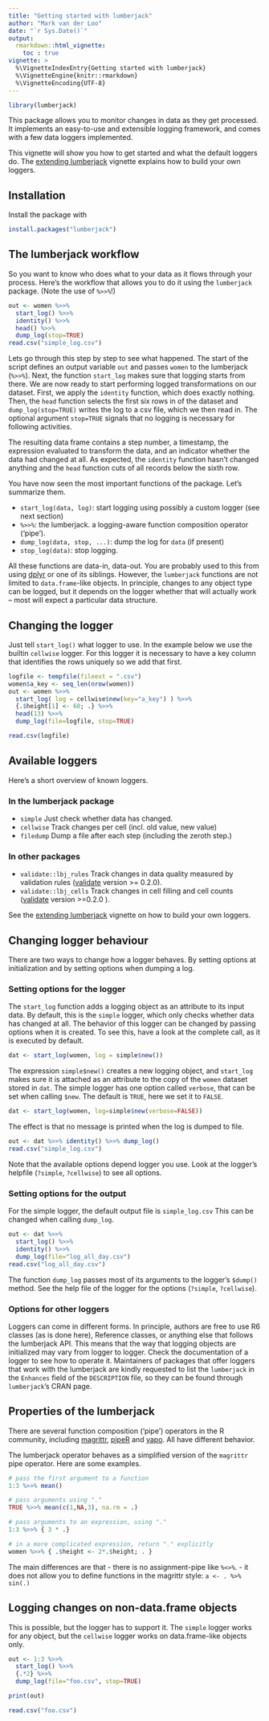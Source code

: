 ```yaml
---
title: "Getting started with lumberjack"
author: "Mark van der Loo"
date: "`r Sys.Date()`"
output: 
  rmarkdown::html_vignette:
    toc : true
vignette: >
  %\VignetteIndexEntry{Getting started with lumberjack}
  %\VignetteEngine{knitr::rmarkdown}
  %\VignetteEncoding{UTF-8}
---
```


```r
library(lumberjack)
```

This package allows you to monitor changes in data as they get processed. It
implements an easy-to-use and extensible logging framework, and comes with a few
data loggers implemented.

This vignette will show you how to get started and what the default loggers do. The [extending lumberjack](extending.html) vignette explains how to build your own loggers.



## Installation

Install the package with
```r
install.packages("lumberjack")
```

## The lumberjack workflow
So you want to know who does what to your data as it flows through your
process. Here's the workflow that allows you to do it using the `lumberjack`
package. (Note the use of `%>>%`!)
```r
out <- women %>>%
  start_log() %>>%
  identity() %>>%
  head() %>>%
  dump_log(stop=TRUE)
read.csv("simple_log.csv")
```
Lets go through this step by step to see what happened. The start of the script 
defines an output variable `out` and passes `women` to the lumberjack (`%>>%`).
Next, the function `start_log` makes sure that logging starts from there. We are
now ready to start performing logged transformations on our dataset. First, we 
apply the `identity` function, which does exactly nothing. Then, the `head` 
function selects the first six rows in of the dataset and `dump_log(stop=TRUE)`
writes the log to a csv file, which we then read in. The optional argument 
`stop=TRUE` signals that no logging is necessary for following activities.

The resulting data frame contains a step number, a timestamp, the expression 
evaluated to transform the data, and an indicator whether the data had changed at
all. As expected, the `identity` function hasn't changed anything and the
`head` function cuts of all records below the sixth row.


You have now seen the most important functions of the package. Let's summarize them.

- `start_log(data, log)`: start logging using possibly a custom logger (see next section)
- `%>>%`: the lumberjack. a logging-aware function composition operator ('pipe').
- `dump_log(data, stop, ...)`: dump the log for `data` (if present)
- `stop_log(data)`: stop logging.

All these functions are data-in, data-out. You are probably used to this from 
using [dplyr](http://dplyr.tidyverse.org/) or one of its siblings. However, the 
`lumberjack` functions are not limited to `data.frame`-like objects. In
principle, changes to any object type can be logged, but it depends on the
logger whether that will actually work -- most will expect a particular data
structure.

## Changing the logger

Just tell `start_log()` what logger to use. In the example below we use the
builtin `cellwise` logger. For this logger it is necessary to have a key column
that identifies the rows uniquely so we add that first.
```r
logfile <- tempfile(fileext = ".csv")
women$a_key <- seq_len(nrow(women))
out <- women %>>%
  start_log( log = cellwise$new(key="a_key") ) %>>%
  {.$height[1] <- 60; .} %>>%
  head(13) %>>%
  dump_log(file=logfile, stop=TRUE)

read.csv(logfile)
```

## Available loggers

Here's a short overview of known loggers.

### In the lumberjack package

- `simple` Just check whether data has changed.
- `cellwise` Track changes per cell (incl. old value, new value)
- `filedump` Dump a file after each step (including the zeroth step.)

### In other packages

- `validate::lbj_rules` Track changes in data quality measured by validation rules ([validate](https://CRAN.R-project.org/package=validate) version >= 0.2.0).
- `validate::lbj_cells` Track changes in cell filling and cell counts ([validate](https://CRAN.R-project.org/package=validate) version >=0.2.0 ).

See the [extending lumberjack](extending.html) vignette on how to build your own loggers.


## Changing logger behaviour
There are two ways to change how a logger behaves. By setting options
at initialization and by setting options when dumping a log.


### Setting options for the logger

The `start_log` function adds a logging object as an attribute to its input 
data. By default, this is the `simple` logger, which only checks whether data 
has changed at all. The behavior of this logger can be changed by 
passing options when it is created. To see this, have a look at the complete
call, as it is executed by default.
```r
dat <- start_log(women, log = simple$new())
```
The expression `simple$new()` creates a new logging object, and `start_log`
makes sure it is attached as an attribute to the copy of the `women` dataset
stored in `dat`. The simple logger has one option called `verbose`, that can be set when calling `$new`. The default is `TRUE`, here we set it to `FALSE`.
```r
dat <- start_log(women, log=simple$new(verbose=FALSE))
```
The effect is that no message is printed when the log is dumped to file.
```r
out <- dat %>>% identity() %>>% dump_log()
read.csv("simple_log.csv")
```

Note that the available options depend logger you use. Look at the logger's 
helpfile (`?simple`, `?cellwise`) to see all options.


### Setting options for the output

For the simple logger, the default output file is `simple_log.csv` This can be
changed when calling `dump_log`. 
```r
out <- dat %>>% 
  start_log() %>>% 
  identity() %>>% 
  dump_log(file="log_all_day.csv")
read.csv("log_all_day.csv")
```
The function `dump_log` passes most of its arguments to the logger's `$dump()`
method. See the help file of the logger for the options (`?simple`, `?cellwise`).



### Options for other loggers

Loggers can come in different forms. In principle, authors are free to use R6
classes (as is done here), Reference classes, or anything else that follows the
lumberjack API. This means that the way that logging objects are initialized may
vary from logger to logger. Check the documentation of a logger to see how to
operate it. Maintainers of packages that offer loggers that work with the
lumberjack are kindly requested to list the `lumberjack` in the `Enhances` field
of the `DESCRIPTION` file, so they can be found through `lumberjack`'s CRAN page.

## Properties of the lumberjack

There are several function composition ('pipe') operators in the R community, 
including [magrittr](https://cran.r-project.org/package=magrittr), 
[pipeR](https://cran.r-project.org/package=pipeR) and 
[yapo](https://github.com/piccolbo/yapo). All have different behavior. 


The  lumberjack operator behaves as a simplified version of the `magrittr` pipe
operator. Here are some examples.
```r
# pass the first argument to a function
1:3 %>>% mean()

# pass arguments using "."
TRUE %>>% mean(c(1,NA,3), na.rm = .)

# pass arguments to an expression, using "."
1:3 %>>% { 3 * .}

# in a more complicated expression, return "." explicitly
women %>>% { .$height <- 2*.$height; . }
```

The main differences are that 
- there is no assignment-pipe like `%<>%`.
- it does not allow you to define functions in the magrittr style: `a <- . %>% sin(.)`

## Logging changes on non-data.frame objects

This is possible, but the logger has to support it. The `simple` logger works
for any object, but the `cellwise` logger works on data.frame-like objects only.

```r
out <- 1:3 %>>% 
  start_log() %>>%
  {.*2} %>>%
  dump_log(file="foo.csv", stop=TRUE)

print(out)

read.csv("foo.csv")
```




